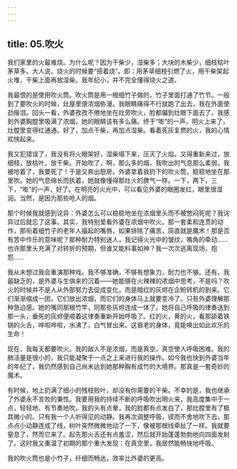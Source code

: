```yaml
---
---
---
```

title: 05.吹火
---




我们家里的火最难烧。为什么呢？因为干柴少，湿柴多；大块的木柴少，细枝枯叶茅草多。大人说，烧火的时候要“搭着烧”。即：用茅草细枝引燃了火，用干柴架起火堆，干柴上面再放湿柴。我年纪小，并不完全懂得烧火之道。

我最恨的是使用吹火筒。吹火筒是用一根细竹子做的，竹子里面打通了竹节。一般到了要吹火的时候，灶屋里便浓烟弥漫。我眼睛痛得不行就跑了出去，我在外面使劲揩泪。回头一看，外婆孜孜不倦地坐在灶旁吹火，脸都偏到灶眼下面去了。我感到外婆胸膛里吸满了浓烟，她的眼睛该有多么痛。终于“嘭”的一声，明火上来了，灶膛里变得红通通。好了，加点干柴，再加点湿柴。看着死灰复燃的火，我的心情欢快起来。

我又犯错误了，我没有将火眼架好，湿柴塌下来，压灭了火焰。又得重新来过，放细枝，放枯叶，放干柴。开始吹了，啊，那么多的烟，我吹出的气息那么柔弱，我被呛着了，我要死了！于是又奔出厨房。外婆拿着我扔下的吹火筒，稳稳地坐在那里吹。她的气息绵长而执着，她就像懂得那灶火的脾气一样。一下，两下，三下，“嘭”的一声，好了。在明亮的火光中，可以看见外婆的眼圈发红，眼里很湿润。当然，是因为那些呛人的烟。

那个时候我就感到诧异：外婆怎么可以稳稳地坐在浓烟里头而不被憋闷死呢？我诧异过后就忘了这事。其实，我特别爱看外婆在浓烟中吹火。那一套柔和连贯的动作，那衔着细竹子的老年人撮起的嘴唇，如果排除了痛苦，简直就是魔术！那是否有苦中作乐的意味呢？那种耐力特别迷人，我记得火光中的皱纹，嘴角的牵动……也许那里头充满了对转折的预期，但谁又能料事如神？我一次次逃离现场，抱怨……

我从未想过我会重演那种戏。我不够准确，不够有想象力，耐力也不够。还有，我最缺乏的，是外婆与生俱来的沉着——她能够在火辣辣的浓烟中思考，不是吗？吹火的时候并不是人从外部努力去促成变化，而是暗红的灰烬在企盼转机的到来。它们渐渐缩成一团，它们放出浓烟，而它们的身体马上就要变冷了。只有外婆理解那种急迫感。她的嘴同那根竹竿，同那些灰烬连成一体了。她将自己呼吸的律奏送到那一头，垂死的灰烬便顺着这律奏重新开始呼吸了。红的火，黄的火，看那舔着铁锅的火舌，哗啦哗啦，水沸了，白气冒出来。这衰老的身体，竟能唤出如此欢乐的生命！

现在，我每天都要吹火。我的敌人不是浓烟，而是真空，真空使人呼吸困难。我的肺活量是很小的，我只能凝聚于一点之上来进行我的操作。如今我也快到外婆当年的年纪了，我仍然感到自己尚未达到她那种胸有成竹的大境界。那真是一套奇妙的魔术。

有时候，地上扔满了细小的残枝败叶，却没有你需要的干柴。不幸的是，我也继承了外婆永不言败的秉性。我要用我的持续不断的呼吸吹出明火来，我高度集中于一点，轻轻地、有节奏地吹。我的头有点晕，我的脸都有点发白了，那灶膛里有了极其微小的、只有我一个人听得见的动静。我再次调整呼吸，锲而不舍地吹下去，那点点小动静连成了线，树叶突然微微地动了一下，像被那根线牵扯了一样。我就要窒息了，然而它来了。起先那火舌还有点羞涩，然后就开始蓬蓬勃勃地向四面发射了。这时我又重温了初期的那个重大发现：在真空里，我居然能畅快地呼吸。

我的吹火筒也是小竹子，纤细而畅达，效率比外婆的更高。